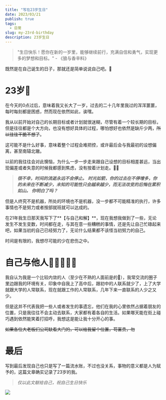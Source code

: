 ```yaml
---
title: "写在23岁生日"
date: 2023/03/21
publish: true
tags:
  - 日常
slug: my-23rd-birthday
description: 23岁生日
---
```


> "生日快乐！愿你在新的一岁里，能够继续前行，充满自信和勇气，实现更多的梦想和目标。" - 《狼与香辛料》  

  
既然是在自己诞生的日子，那就还是简单说说自己吧。📖

# 23岁🎂
在今天的0点过后，意味着我又长大了一岁，过去的二十几年里我过的浑浑噩噩，每时每刻都是困惑，然而现在依然如此，诶嘿。  

我从以前开始对自己的长期目标或者计划就很迷糊，尽管有着一个较长期的目标，但是往往都是个大方向，也没有想好具体的过程，哪怕想好也依然是缺斤少两，~~所以往往干脆不想了~~。  

这可能不是什么好事，意味着整个过程会难把控，或许最后会与我最初的设想偏离，甚至南辕北辙。  

以前的我往往会对此懊恼，为什么一步一步走来跟自己设想的目标相差甚远，当出现偏差或者失意的时候我都感到焦虑，没有按着计划走。😶‍🌫️  

> ***很不幸，时间的流逝永远不会停止。***
> ***时光如箭，你的过去在不停增多，你的未来在不断减少，未知的可能性只会越来越少，而无法改变的后悔在累积如山。***
> ***你明白了吗？***

但是人终究不是机器，所处的环境也不是机器，没一步都不可能精准的执行，许多事情也不是努力或者按部就班就可以达成的。  

在21年我生日那天我写下了**【与自己和解】**，现在我想我做到了一些，无论发生不发生变数，时间都在走，与其在意一些糟糕的事情，还是先让自己忙碌起来吧，如果当初的自己已经努力了，无论什么结果都不该怪当初努力的自己。  

时间是有限的，我想尽可能的少在悲伤之中。

# 自己与他人🧑🏻‍🤝‍🧑🏻
我自认为我是一个比较内敛的人（至少在不熟的人面前是的🐶），我常交流的圈子里边跟我的环境有关，印象中自我上了高中后，跟初中的人联系就少了，上了大学就跟大学的人常联系，现在就跟工作的人常联系，几年下来一直联系的人少之又少。  

但是这并不代表我把一些人或者发生的事遗忘，他们在我的心里依然占据着朋友的位置，只是我往往不会主动去联系，大家都有着各自的生活。如果哪天能在街上碰巧遇到依然能笑着打招呼，我想这是能让我十分开心的事。  

~~如果各位大老板们公司缺看大门的，可以给我留个位置，苟富贵，勿~~

# 最后
写到最后发现自己也只是写了一篇流水账，不过也没关系，事物的意义都是人为赋予的，这篇文章确实记录了23岁的我。

> *仅以此文献给自己，祝自己生日快乐*

![](/postImg/my-23rd-birthday/mom_me.jpg)







